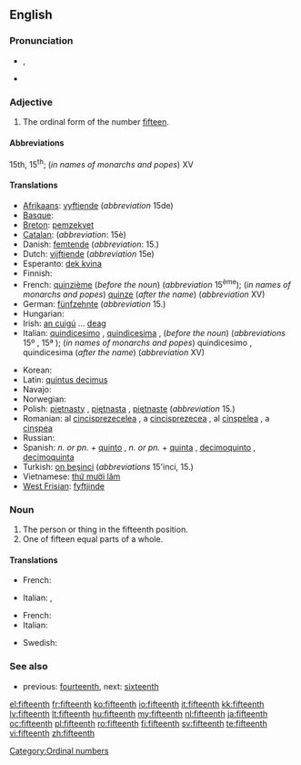 ==English==

===Pronunciation===
* {{IPA|/ˌfɪfˈtiːnθ/}}, {{SAMPA|/%fIf"ti:nT/}}
*: {{rhymes|iːnθ}}
* {{hyphenation|fif|teenth}}

===Adjective===
{{en-adj|-}}

# The ordinal form of the number [[fifteen]].

====Abbreviations====
15th, 15<sup>th</sup>; (''in names of monarchs and popes'') XV

====Translations====
{{trans-top|ordinal form of number fifteen}}
* [[Afrikaans]]: [[vyftiende]] (''abbreviation'' 15de)
* [[Basque]]: {{t|eu|hamabosgarren|xs=Basque}}
* [[Breton]]: [[pemzekvet]]
* [[Catalan]]: {{t+|ca|quinzè|m}} (''abbreviation'': 15è)
* Danish: [[femtende]] (''abbreviation'': 15.)
* Dutch: [[vijftiende]] (''abbreviation'' 15e)
* Esperanto: [[dek kvina]]
* Finnish: {{t-|fi|viidestoista}}
* French: [[quinzième]] (''before the noun'') (''abbreviation'' 15<sup>ème</sup>); (''in names of monarchs and popes'') [[quinze]] (''after the name'') (''abbreviation'' XV)
* German: [[fünfzehnte]] (''abbreviation'' 15.)
* Hungarian: {{t+|hu|tizenötödik}}
* Irish: [[an cuigú]] ... [[deag]]
* Italian: [[quindicesimo]] {{m}}, [[quindicesima]] {{f}}, (''before the noun'') (''abbreviations'' 15º {{m}}, 15ª {{f}}); (''in names of monarchs and popes'') quindicesimo {{m}}, quindicesima {{f}} (''after the name'') (''abbreviation'' XV)
{{trans-mid}}
* Korean: {{t|ko|열다섯째|tr=yeoldaseosjjae|sc=Hang}}
* Latin: [[quintus decimus]]
* Navajo: {{tø|nv|ashdlaʼtsʼáadah góneʼ}}
* Norwegian: {{t|no|femtende}}
* Polish: [[piętnasty]] {{m}}, [[piętnasta]] {{f}}, [[piętnaste]] {{n}} (''abbreviation'' 15.)
* Romanian: al [[cincisprezecelea]] {{m}}, a [[cincisprezecea]] {{f}}, al [[cinşpelea]] {{italbrac|m, informal}}, a [[cinşpea]] {{italbrac|f, informal}}
* Russian: {{t|ru|пятнадцатый|tr=p'atnádcatyj}}
* Spanish: ''n. or pn.'' + [[quinto]] {{m}}, ''n. or pn.'' + [[quinta]] {{f}}, [[decimoquinto]] {{m}}, [[decimoquinta]] {{f}}
* Turkish: [[on beşinci]] (''abbreviations'' 15'inci, 15.)
* Vietnamese: [[thứ mười lăm]]
* [[West Frisian]]: [[fyftjinde]]
{{trans-bottom}}

===Noun===
{{en-noun}}

# The person or thing in the fifteenth position.
# One of fifteen equal parts of a whole.

====Translations====
{{trans-top|person or thing in the fifteenth position}}
* French: {{t+|fr|quinzième|m|f}}
{{trans-mid}}
* Italian: {{t+|it|quindicesimo|m}}, {{t-|it|quindicesima|f}}
{{trans-bottom}}
{{trans-top|one of fifteen equal parts}}
* French: {{t+|fr|quinzième|m}}
* Italian: {{t+|it|quindicesimo|m}}
{{trans-mid}}
* Swedish: {{t+|sv|femtondel}}
{{trans-bottom}}

===See also===
* previous: [[fourteenth]], next: [[sixteenth]]

[[Category:Ordinal numbers]]

[[el:fifteenth]]
[[fr:fifteenth]]
[[ko:fifteenth]]
[[io:fifteenth]]
[[it:fifteenth]]
[[kk:fifteenth]]
[[lv:fifteenth]]
[[lt:fifteenth]]
[[hu:fifteenth]]
[[my:fifteenth]]
[[nl:fifteenth]]
[[ja:fifteenth]]
[[oc:fifteenth]]
[[pl:fifteenth]]
[[ro:fifteenth]]
[[fi:fifteenth]]
[[sv:fifteenth]]
[[te:fifteenth]]
[[vi:fifteenth]]
[[zh:fifteenth]]